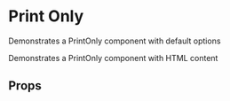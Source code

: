 

<Meta of={PrintOnlyStories} />

# Print Only

Demonstrates a PrintOnly component with default options

<Preview>
  <Story of={PrintOnlyStories.Default} />
</Preview>

Demonstrates a PrintOnly component with HTML content

<Preview>
  <Story of={PrintOnlyStories.WithHtmlContent} />
</Preview>

## Props

<ArgsTable of={PrintOnly} />
